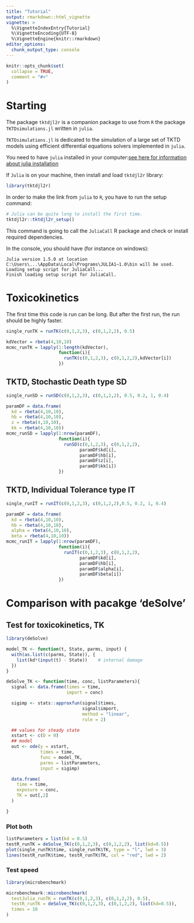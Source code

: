 ---
title: "Tutorial"
output: rmarkdown::html_vignette
vignette: >
  %\VignetteIndexEntry{Tutorial}
  %\VignetteEncoding{UTF-8}
  %\VignetteEngine{knitr::rmarkdown}
editor_options: 
  chunk_output_type: console
---

```{r, include = FALSE}
knitr::opts_chunk$set(
  collapse = TRUE,
  comment = "#>"
)
```

# Starting

The package `tktdjl2r` is a companion package to use from `R` the package `TKTDsimulations.jl` written in `julia`.

`TKTDsimulations.jl` is dedicated to the simulation of a large set of TKTD models using efficient differential equations solvers
implemented in `julia`.

You need to have `julia` installed in your computer:[see here for information about julia installation](https://julialang.org/downloads/)

If `Julia` is on your machine, then install and load `tktdjl2r` library:

```{r setup, eval=FALSE}
library(tktdjl2r)
```

In order to make the link from `julia` to `R`, you have to run the setup command:

```{r setup_tktdjl2r, eval=FALSE}
# Julia can be quite long to install the first time.
tktdjl2r::tktdjl2r_setup()
```

This command is going to call the `JuliaCall` R package and check or install required dependencies.

In the console, you should have (for instance on windows):

```
Julia version 1.5.0 at location C:\Users\...\AppData\Local\Programs\JULIA1~1.0\bin will be used.
Loading setup script for JuliaCall...
Finish loading setup script for JuliaCall.
```

# Toxicokinetics

The first time this code is run can be long. But after the first run, the run should be highly faster.

```{r runTK, eval=FALSE}
single_runTK = runTK(c(0,1,2,3), c(0,1,2,2), 0.5)
```


```{r runTK_MCMC, eval=FALSE}
kdVector = rbeta(4,10,10)
mcmc_runTK = lapply(1:length(kdVector),
                    function(i){
                      runTK(c(0,1,2,3), c(0,1,2,2),kdVector[i])
                    })
```


## TKTD, Stochastic Death type SD

```{r runSD, eval=FALSE}
single_runSD = runSD(c(0,1,2,3), c(0,1,2,2), 0.5, 0.2, 1, 0.4)
```


```{r runSD_MCMC, eval=FALSE}
paramDF = data.frame(
  kd = rbeta(4,10,10),
  hb = rbeta(4,10,10),
  z = rbeta(4,10,10),
  kk = rbeta(4,10,10))
mcmc_runSD = lapply(1:nrow(paramDF),
                    function(i){
                      runSD(c(0,1,2,3), c(0,1,2,2),
                            paramDF$kd[i],
                            paramDF$hb[i],
                            paramDF$z[i],
                            paramDF$kk[i])
                    })
```

## TKTD, Individual Tolerance type IT

```{r runIT, eval=FALSE}
single_runIT = runIT(c(0,1,2,3), c(0,1,2,2),0.5, 0.2, 1, 0.4)
```

```{r runIT_MCMC, eval=FALSE}
paramDF = data.frame(
  kd = rbeta(4,10,10),
  hb = rbeta(4,10,10),
  alpha = rbeta(4,10,10),
  beta = rbeta(4,10,10))
mcmc_runIT = lapply(1:nrow(paramDF),
                    function(i){
                      runIT(c(0,1,2,3), c(0,1,2,2),
                            paramDF$kd[i],
                            paramDF$hb[i],
                            paramDF$alpha[i],
                            paramDF$beta[i])
                    })
```

# Comparison with pacakge 'deSolve'

## Test for toxicokinetics, TK

```{r deSolveTK, eval=FALSE}
library(deSolve)

model_TK <- function(t, State, parms, input) {
  with(as.list(c(parms, State)), {
    list(kd*(input(t) - State))    # internal damage
  })
}

deSolve_TK <- function(time, conc, listParameters){
  signal <- data.frame(times = time,
                       import = conc)

  sigimp <- stats::approxfun(signal$times,
                             signal$import,
                             method = "linear",
                             rule = 2)

  ## values for steady state
  xstart <- c(D = 0)
  ## model
  out <- ode(y = xstart,
             times = time,
             func = model_TK,
             parms = listParameters,
             input = sigimp)

  data.frame(
    time = time,
    exposure = conc,
    TK = out[,2]
  )

}
```

### Plot both

```{r plotTK, eval=FALSE}
listParameters = list(kd = 0.5)
testR_runTK = deSolve_TK(c(0,1,2,3), c(0,1,2,2), list(kd=0.5))
plot(single_runTK$time, single_runTK$TK, type = "l", lwd = 3)
lines(testR_runTK$time, testR_runTK$TK, col = "red", lwd = 2)
```

### Test speed

```{r speedTK, eval=FALSE}
library(microbenchmark)

microbenchmark::microbenchmark(
  testJulia_runTK = runTK(c(0,1,2,3), c(0,1,2,2), 0.5),
  testR_runTK = deSolve_TK(c(0,1,2,3), c(0,1,2,2), list(kd=0.5)),
  times = 10
)
```


